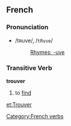 == French ==
===Pronunciation===
*/tʀuve/, /<tt>tRuve</tt>/
*:[[Rhymes:French:-uve|Rhymes: -uve]]

===Transitive Verb===
[[Category:French verbs]]
'''trouver'''

# to [[find]]
{{fr-conj-er|trouv|avoir}}

[[et:Trouver]]